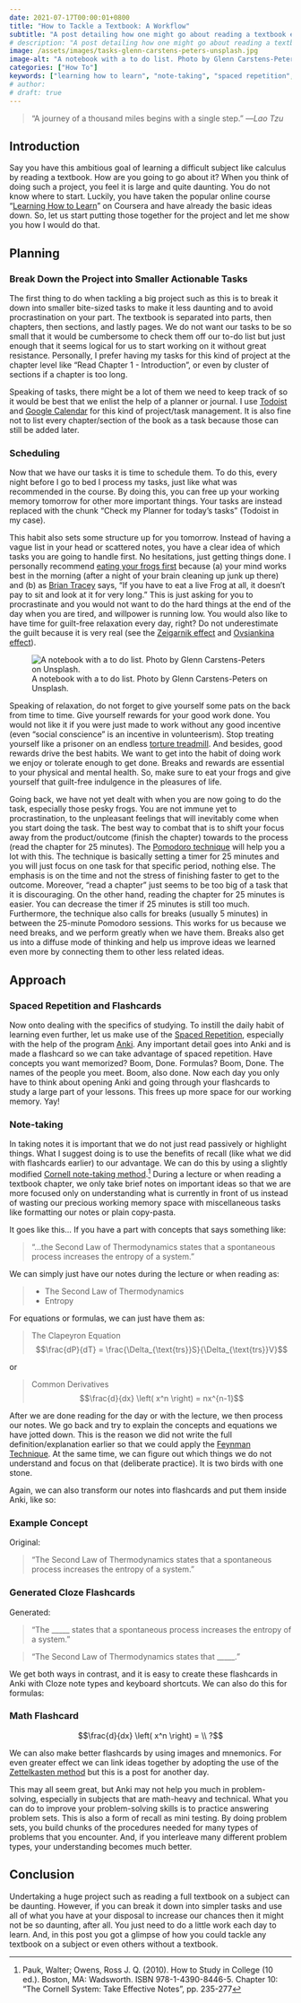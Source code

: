 ```yaml
---
date: 2021-07-17T00:00:01+0800
title: "How to Tackle a Textbook: A Workflow"
subtitle: "A post detailing how one might go about reading a textbook effectively."
# description: "A post detailing how one might go about reading a textbook effectively."
image: /assets/images/tasks-glenn-carstens-peters-unsplash.jpg
image-alt: "A notebook with a to do list. Photo by Glenn Carstens-Peters on Unsplash."
categories: ["How To"]
keywords: ["learning how to learn", "note-taking", "spaced repetition", "study", "learn"]
# author: 
# draft: true
---
```


> “A journey of a thousand miles begins with a single step.” —*Lao Tzu*

## Introduction

Say you have this ambitious goal of learning a difficult subject like calculus by reading a textbook. How are you going to go about it? When you think of doing such a project, you feel it is large and quite daunting. You do not know where to start. Luckily, you have taken the popular online course “[Learning How to Learn](https://www.coursera.org/learn/learning-how-to-learn/)” on Coursera and have already the basic ideas down. So, let us start putting those together for the project and let me show you how I would do that.

## Planning

### Break Down the Project into Smaller Actionable Tasks

The first thing to do when tackling a big project such as this is to break it down into smaller bite-sized tasks to make it less daunting and to avoid procrastination on your part. The textbook is separated into parts, then chapters, then sections, and lastly pages. We do not want our tasks to be so small that it would be cumbersome to check them off our to-do list but just enough that it seems logical for us to start working on it without great resistance. Personally, I prefer having my tasks for this kind of project at the chapter level like “Read Chapter 1 - Introduction”, or even by cluster of sections if a chapter is too long.

Speaking of tasks, there might be a lot of them we need to keep track of so it would be best that we enlist the help of a planner or journal. I use [Todoist](https://todoist.com/) and [Google Calendar](https://www.google.com/calendar/about/) for this kind of project/task management. It is also fine not to list every chapter/section of the book as a task because those can still be added later.

### Scheduling

Now that we have our tasks it is time to schedule them. To do this, every night before I go to bed I process my tasks, just like what was recommended in the course. By doing this, you can free up your working memory tomorrow for other more important things. Your tasks are instead replaced with the chunk “Check my Planner for today's tasks” (Todoist in my case).

This habit also sets some structure up for you tomorrow. Instead of having a vague list in your head or scattered notes, you have a clear idea of which tasks you are going to handle first. No hesitations, just getting things done. I personally recommend [eating your frogs first](https://feld.com/archives/2021/05/eat-your-frogs-first-thing-in-the-morning.html) because (a) your mind works best in the morning (after a night of your brain cleaning up junk up there) and (b) as [Brian Tracey](https://www.briantracy.com/blog/time-management/the-truth-about-frogs/) says, “If you have to eat a live Frog at all, it doesn’t pay to sit and look at it for very long.” This is just asking for you to procrastinate and you would not want to do the hard things at the end of the day when you are tired, and willpower is running low. You would also like to have time for guilt-free relaxation every day, right? Do not underestimate the guilt because it is very real (see the [Zeigarnik effect](https://www.wikiwand.com/en/Zeigarnik_effect) and [Ovsiankina effect](https://www.wikiwand.com/en/Ovsiankina_effect)).

![A notebook with a to do list. Photo by Glenn Carstens-Peters on Unsplash.](/assets/images/tasks-glenn-carstens-peters-unsplash.jpg)

Speaking of relaxation, do not forget to give yourself some pats on the back from time to time. Give yourself rewards for your good work done. You would not like it if you were just made to work without any good incentive (even “social conscience” is an incentive in volunteerism). Stop treating yourself like a prisoner on an endless [torture treadmill](https://daily.jstor.org/treadmills-were-meant-to-be-atonement-machines/). And besides, good rewards drive the best habits. We want to get into the habit of doing work we enjoy or tolerate enough to get done. Breaks and rewards are essential to your physical and mental health. So, make sure to eat your frogs and give yourself that guilt-free indulgence in the pleasures of life.

Going back, we have not yet dealt with when you are now going to do the task, especially those pesky frogs. You are not immune yet to procrastination, to the unpleasant feelings that will inevitably come when you start doing the task. The best way to combat that is to shift your focus away from the product/outcome (finish the chapter) towards to the process (read the chapter for 25 minutes). The [Pomodoro technique](http://www.baomee.info/pdf/technique/1.pdf) will help you a lot with this. The technique is basically setting a timer for 25 minutes and you will just focus on one task for that specific period, nothing else. The emphasis is on the time and not the stress of finishing faster to get to the outcome. Moreover, “read a chapter” just seems to be too big of a task that it is discouraging. On the other hand, reading the chapter for 25 minutes is easier. You can decrease the timer if 25 minutes is still too much. Furthermore, the technique also calls for breaks (usually 5 minutes) in between the 25-minute Pomodoro sessions. This works for us because we need breaks, and we perform greatly when we have them. Breaks also get us into a diffuse mode of thinking and help us improve ideas we learned even more by connecting them to other less related ideas.

## Approach

### Spaced Repetition and Flashcards

Now onto dealing with the specifics of studying. To instill the daily habit of learning even further, let us make use of the [Spaced Repetition](https://www.gwern.net/Spaced-repetitions), especially with the help of the program [Anki](https://apps.ankiweb.net). Any important detail goes into Anki and is made a flashcard so we can take advantage of spaced repetition. Have concepts you want memorized? Boom, Done. Formulas? Boom, Done. The names of the people you meet. Boom, also done. Now each day you only have to think about opening Anki and going through your flashcards to study a large part of your lessons. This frees up more space for our working memory. Yay!

### Note-taking

In taking notes it is important that we do not just read passively or highlight things. What I suggest doing is to use the benefits of recall (like what we did with flashcards earlier) to our advantage. We can do this by using a slightly modified [Cornell note-taking method](https://lsc.cornell.edu/how-to-study/taking-notes/cornell-note-taking-system/).[^1] During a lecture or when reading a textbook chapter, we only take brief notes on important ideas so that we are more focused only on understanding what is currently in front of us instead of wasting our precious working memory space with miscellaneous tasks like formatting our notes or plain copy-pasta.

It goes like this... If you have a part with concepts that says something like:

> “...the Second Law of Thermodynamics states that a spontaneous process increases the entropy of a system.”

We can simply just have our notes during the lecture or when reading as:

> * The Second Law of Thermodynamics
> * Entropy

For equations or formulas, we can just have them as:

> The Clapeyron Equation
> $$\frac{dP}{dT} = \frac{\Delta_{\text{trs}}S}{\Delta_{\text{trs}}V}$$ 

or

> Common Derivatives
> $$\frac{d}{dx} \left( x^n \right) = nx^{n-1}$$

After we are done reading for the day or with the lecture, we then process our notes. We go back and try to explain the concepts and equations we have jotted down. This is the reason we did not write the full definition/explanation earlier so that we could apply the [Feynman Technique](https://fs.blog/2021/02/feynman-learning-technique/). At the same time, we can figure out which things we do not understand and focus on that (deliberate practice). It is two birds with one stone.

Again, we can also transform our notes into flashcards and put them inside Anki, like so:

::: {.callout-note}
### Example Concept

Original:

> “The Second Law of Thermodynamics states that a spontaneous process increases the entropy of a system.”
:::

::: {.callout-note}
### Generated Cloze Flashcards

Generated:

> “The _____ states that a spontaneous process increases the entropy of a system.”

> “The Second Law of Thermodynamics states that _____.”
:::

We get both ways in contrast, and it is easy to create these flashcards in Anki with Cloze note types and keyboard shortcuts. We can also do this for formulas:

::: {.callout-note}
### Math Flashcard

$$\frac{d}{dx} \left( x^n \right) = \\ ?$$

:::

We can also make better flashcards by using images and mnemonics. For even greater effect we can link ideas together by adopting the use of the [Zettelkasten method](https://zettelkasten.de/posts/overview/) but this is a post for another day.

This may all seem great, but Anki may not help you much in problem-solving, especially in subjects that are math-heavy and technical. What you can do to improve your problem-solving skills is to practice answering problem sets. This is also a form of recall as mini testing. By doing problem sets, you build chunks of the procedures needed for many types of problems that you encounter. And, if you interleave many different problem types, your understanding becomes much better.

## Conclusion

Undertaking a huge project such as reading a full textbook on a subject can be daunting. However, if you can break it down into simpler tasks and use all of what you have at your disposal to increase our chances then it might not be so daunting, after all. You just need to do a little work each day to learn. And, in this post you got a glimpse of how you could tackle any textbook on a subject or even others without a textbook.

[^1]: Pauk, Walter; Owens, Ross J. Q. (2010). How to Study in College (10 ed.). Boston, MA: Wadsworth. ISBN 978-1-4390-8446-5. Chapter 10: "The Cornell System: Take Effective Notes", pp. 235-277
